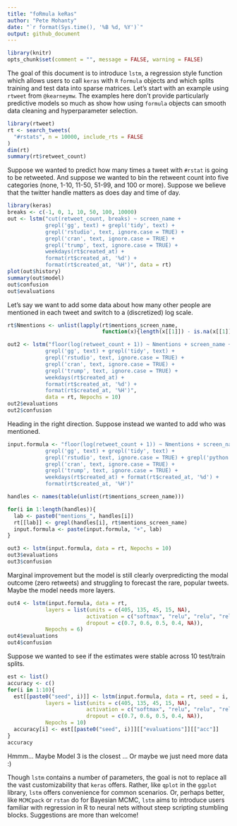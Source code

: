 ```yaml
---
title: "foRmula keRas"
author: "Pete Mohanty"
date: "`r format(Sys.time(), '%B %d, %Y')`"
output: github_document
---
```


```r
library(knitr)
opts_chunk$set(comment = "", message = FALSE, warning = FALSE)
```


The goal of this document is to introduce `lstm`, a regression style function which allows users to call `keras` with `R` `formula` objects and which splits training and test data into sparse matrices. Let's start with an example using `rtweet` from `@kearneymw`. The examples here don't provide particularly predictive models so much as show how using `formula` objects can smooth data cleaning and hyperparameter selection.

```r
library(rtweet)
rt <- search_tweets(
  "#rstats", n = 10000, include_rts = FALSE
)
dim(rt)
summary(rt$retweet_count)
```
Suppose we wanted to predict how many times a tweet with `#rstat` is going to be retweeted. And suppose we wanted to bin the retweent count into five categories (none, 1-10, 11-50, 51-99, and 100 or more). Suppose we believe that the twitter handle matters as does day and time of day. 
```r
library(keras)
breaks <- c(-1, 0, 1, 10, 50, 100, 10000)
out <- lstm("cut(retweet_count, breaks) ~ screen_name + 
            grepl('gg', text) + grepl('tidy', text) + 
            grepl('rstudio', text, ignore.case = TRUE) +
            grepl('cran', text, ignore.case = TRUE) +
            grepl('trump', text, ignore.case = TRUE) +
            weekdays(rt$created_at) + 
            format(rt$created_at, '%d') + 
            format(rt$created_at, '%H')", data = rt)
plot(out$history)
summary(out$model)
out$confusion
out$evaluations
```

Let's say we want to add some data about how many other people are mentioned in each tweet and switch to a (discretized) log scale.

```r
rt$Nmentions <- unlist(lapply(rt$mentions_screen_name, 
                              function(x){length(x[[1]]) - is.na(x[[1]])}))

out2 <- lstm("floor(log(retweet_count + 1)) ~ Nmentions + screen_name + 
            grepl('gg', text) + grepl('tidy', text) + 
            grepl('rstudio', text, ignore.case = TRUE) +
            grepl('cran', text, ignore.case = TRUE) +
            grepl('trump', text, ignore.case = TRUE) +
            weekdays(rt$created_at) + 
            format(rt$created_at, '%d') + 
            format(rt$created_at, '%H')", 
            data = rt, Nepochs = 10)
out2$evaluations
out2$confusion
```


Heading in the right direction. Suppose instead we wanted to add who was mentioned.

```r
input.formula <- "floor(log(retweet_count + 1)) ~ Nmentions + screen_name + 
            grepl('gg', text) + grepl('tidy', text) + 
            grepl('rstudio', text, ignore.case = TRUE) + grepl('python', text, ignore.case = TRUE) + 
            grepl('cran', text, ignore.case = TRUE) +
            grepl('trump', text, ignore.case = TRUE) +
            weekdays(rt$created_at) + format(rt$created_at, '%d') + 
            format(rt$created_at, '%H')"

handles <- names(table(unlist(rt$mentions_screen_name)))

for(i in 1:length(handles)){
  lab <- paste0("mentions_", handles[i])
  rt[[lab]] <- grepl(handles[i], rt$mentions_screen_name)
  input.formula <- paste(input.formula, "+", lab)
}

out3 <- lstm(input.formula, data = rt, Nepochs = 10)
out3$evaluations
out3$confusion
```
Marginal improvement but the model is still clearly overpredicting the modal outcome (zero retweets) and struggling to forecast the rare, popular tweets. Maybe the model needs more layers. 

```r
out4 <- lstm(input.formula, data = rt, 
            layers = list(units = c(405, 135, 45, 15, NA), 
                         activation = c("softmax", "relu", "relu", "relu", "softmax"), 
                         dropout = c(0.7, 0.6, 0.5, 0.4, NA)),
            Nepochs = 6)
out4$evaluations
out4$confusion
```
Suppose we wanted to see if the estimates were stable across 10 test/train splits.

```r
est <- list()
accuracy <- c()
for(i in 1:10){
  est[[paste0("seed", i)]] <- lstm(input.formula, data = rt, seed = i,
            layers = list(units = c(405, 135, 45, 15, NA), 
                         activation = c("softmax", "relu", "relu", "relu", "softmax"), 
                         dropout = c(0.7, 0.6, 0.5, 0.4, NA)),
            Nepochs = 10)
  accuracy[i] <- est[[paste0("seed", i)]][["evaluations"]][["acc"]]
}
accuracy
```

Hmmm... Maybe Model 3 is the closest ... Or maybe we just need more data :)

Though `lstm` contains a number of parameters, the goal is not to replace all the vast customizability that `keras` offers. Rather, like `qplot` in the `ggplot` library, `lstm` offers convenience for common scenarios. Or, perhaps better, like `MCMCpack` or `rstan` do for Bayesian MCMC, `lstm` aims to introduce users familiar with regression in R to neural nets without steep scripting stumbling blocks. Suggestions are more than welcome!